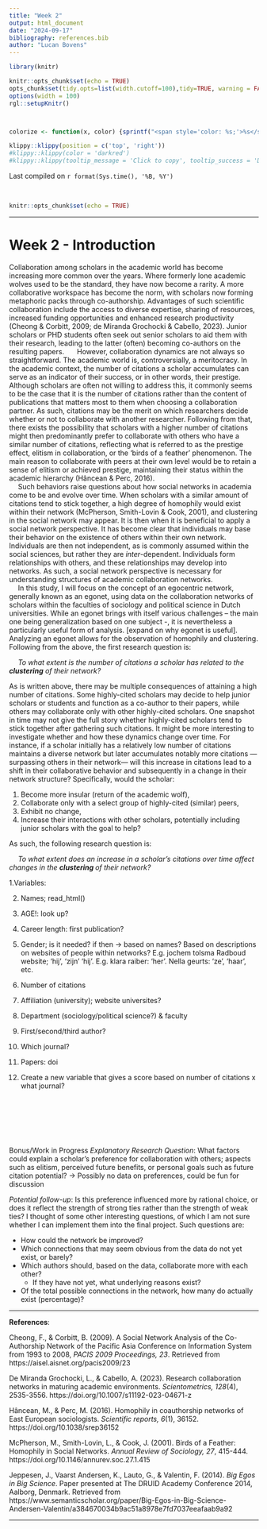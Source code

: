 ```yaml
---
title: "Week 2"
output: html_document
date: "2024-09-17"
bibliography: references.bib
author: "Lucan Bovens"
---
```


```{=html}
<style>
div {
text-align: justify}
</style>
```

```r
library(knitr)

knitr::opts_chunk$set(echo = TRUE)
opts_chunk$set(tidy.opts=list(width.cutoff=100),tidy=TRUE, warning = FALSE, message = FALSE,comment = "#>", cache=TRUE, class.source=c("test"), class.output=c("test2"))
options(width = 100)
rgl::setupKnitr()



colorize <- function(x, color) {sprintf("<span style='color: %s;'>%s</span>", color, x) }

```

```r
klippy::klippy(position = c('top', 'right'))
#klippy::klippy(color = 'darkred')
#klippy::klippy(tooltip_message = 'Click to copy', tooltip_success = 'Done')
```

Last compiled on `r format(Sys.time(), '%B, %Y')`

<br>

```r
knitr::opts_chunk$set(echo = TRUE)
```

----

# Week 2 -  Introduction

Collaboration among scholars in the academic world has become increasing more common over the years. Where formerly lone academic wolves used to be the standard, they have now become a rarity. A more collaborative workspace has become the norm, with scholars now forming metaphoric packs through co-authorship. Advantages of such scientific collaboration include the access to diverse expertise, sharing of resources, increased funding opportunities and enhanced research productivity (Cheong & Corbitt, 2009; de Miranda Grochocki & Cabello, 2023). Junior scholars or PHD students often seek out senior scholars to aid them with their research, leading to the latter (often) becoming co-authors on the resulting papers.\ 
  However, collaboration dynamics are not always so straightforward. The academic world is, controversially, a meritocracy. In the academic context, the number of citations a scholar accumulates can serve as an indicator of their success, or in other words, their prestige. Although scholars are often not willing to address this, it commonly seems to be the case that it is the number of citations rather than the content of publications that matters most to them when choosing a collaboration partner. As such, citations may be the merit on which researchers decide whether or not to collaborate with another researcher. Following from that, there exists the possibility that scholars with a higher number of citations might then predominantly prefer to collaborate with others who have a similar number of citations, reflecting what is referred to as the prestige effect, elitism in collaboration, or the ‘birds of a feather’ phenomenon. The main reason to collaborate with peers at their own level would be to retain a sense of elitism or achieved prestige, maintaining their status within the academic hierarchy (Hâncean & Perc, 2016).\
  Such behaviors raise questions about how social networks in academia come to be and evolve over time. When scholars with a similar amount of citations tend to stick together, a high degree of homophily would exist within their network (McPherson, Smith-Lovin & Cook, 2001), and clustering in the social network may appear. It is then when it is beneficial to apply a social network perspective. It has become clear that individuals may base their behavior on the existence of others within their own network. Individuals are then not independent, as is commonly assumed within the social sciences, but rather they are _inter_-dependent. Individuals form relationships with others, and these relationships may develop into networks. As such, a social network perspective is necessary for understanding structures of academic collaboration networks.\
  In this study, I will focus on the concept of an egocentric network, generally known as an egonet, using data on the collaboration networks of scholars within the faculties of sociology and political science in Dutch universities. While an egonet brings with itself various challenges – the main one being generalization based on one subject -, it is nevertheless a particularly useful form of analysis. [expand on why egonet is useful]. Analyzing an egonet allows for the observation of homophily and clustering. Following from the above, the first research question is:  \ 

  *To what extent is the number of citations a scholar has related to the **clustering** of their network?*

As is written above, there may be multiple consequences of attaining a high number of citations. Some highly-cited scholars may decide to help junior scholars or students and function as a co-author to their papers, while others may collaborate only with other highly-cited scholars. One snapshot in time may not give the full story whether highly-cited scholars tend to stick together after gathering such citations. It might be more interesting to investigate whether and how these dynamics change over time. For instance, if a scholar initially has a relatively low number of citations maintains a diverse network but later accumulates notably more citations —surpassing others in their network— will this increase in citations lead to a shift in their collaborative behavior and subsequently in a change in their network structure? Specifically, would the scholar:

1. Become more insular (return of the academic wolf),
2. Collaborate only with a select group of highly-cited (similar) peers,
3. Exhibit no change,
4. Increase their interactions with other scholars, potentially including junior scholars with the goal to help?

As such, the following research question is:  \ 

  *To what extent does an increase in a scholar’s citations over time affect changes in the **clustering ** of their network?*


1.Variables:

2. Names; read_html()
3. AGE!: look up?
4. Career length: first publication?
5. Gender; is it needed? if then -> based on names? Based on descriptions on websites of people within networks? E.g. jochem tolsma Radboud website; ‘hij’, ‘zijn’ ‘hij’. E.g. klara raiber: ‘her’. Nella geurts: ‘ze’, ‘haar’, etc.
6. Number of citations
7. Affiliation (university); website universites?
8. Department (sociology/political science?) & faculty

9. First/second/third author?
10. Which journal?

11. Papers: doi

12. Create a new variable that gives a score based on number of citations x what journal?




<br>
<br>
<br>
<br>
<br>


Bonus/Work in Progress *Explanatory Research Question*: What factors could explain a scholar’s preference for collaboration with others; aspects such as elitism, perceived future benefits, or personal goals such as future citation potential?
  -> Possibly no data on preferences, could be fun for discussion

*Potential follow-up*: Is this preference influenced more by rational choice, or does it reflect the strength of strong ties rather than the strength of weak ties?
I thought of some other interesting questions, of which I am not sure whether I can implement them into the final project. Such questions are:

* How could the network be improved? 
* Which connections that may seem obvious from the data do not yet exist, or barely? 
* Which authors should, based on the data, collaborate more with each other?
    + If they have not yet, what underlying reasons exist?
* Of the total possible connections in the network, how many do actually exist (percentage)?


-------------


**References**:

Cheong, F., & Corbitt, B. (2009). A Social Network Analysis of the Co-Authorship Network of the Pacific Asia Conference on Information System from 1993 to 2008, *PACIS 2009 Proceedings, 23*. Retrieved from https://aisel.aisnet.org/pacis2009/23

De Miranda Grochocki, L., & Cabello, A. (2023). Research collaboration networks in maturing academic environments. *Scientometrics, 128*(4), 2535-3556. https://doi.org/10.1007/s11192-023-04671-z

Hâncean, M., & Perc, M. (2016). Homophily in coauthorship networks of East European sociologists. *Scientific reports, 6*(1), 36152. https://doi.org/10.1038/srep36152

McPherson, M., Smith-Lovin, L., & Cook, J. (2001). Birds of a Feather: Homophily in Social Networks. *Annual Review of Sociology, 27*, 415-444. https://doi.org/10.1146/annurev.soc.27.1.415

Jeppesen, J., Vaarst Andersen, K., Lauto, G., & Valentin, F. (2014). *Big Egos in Big Science*. Paper presented at The DRUID Academy Conference 2014, Aalborg, Denmark. Retrieved from https://www.semanticscholar.org/paper/Big-Egos-in-Big-Science-Andersen-Valentin/a384670034b9ac51a8978e7fd7037eeafaab9a92

----

